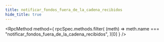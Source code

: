 ```yaml
---
title: notificar_fondos_fuera_de_la_cadena_recibidos
hide_title: true
---
```



<RpcMethod
  method={
    rpcSpec.methods.filter(
      (meth) => meth.name === "notificar_fondos_fuera_de_la_cadena_recibidos",
    )[0]
  }
/>
